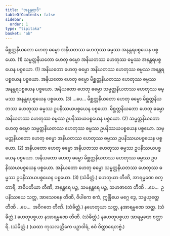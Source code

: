 ```yaml
---
title: "အနန္တရာဒိ"
tableOfContents: false
sidebar:
  order: 1
type: "tipitaka"
basket: "ab"
---
```



<DynamicBreadcrumb />

<Division number="183">

<Paragraph number="682">
မိစ္ဆတ္တနိယတော ဟေတု ဓမ္မော အနိယတဿ ဟေတုဿ ဓမ္မဿ အနန္တရပစ္စယေန ပစ္စယော. (1)
</Paragraph>

<Paragraph number="683">
သမ္မတ္တနိယတော ဟေတု ဓမ္မော အနိယတဿ ဟေတုဿ ဓမ္မဿ အနန္တရပစ္စယေန ပစ္စယော. (1)
</Paragraph>

<Paragraph number="684">
အနိယတော ဟေတု ဓမ္မော အနိယတဿ ဟေတုဿ ဓမ္မဿ အနန္တရပစ္စယေန ပစ္စယော. အနိယတော ဟေတု ဓမ္မော မိစ္ဆတ္တနိယတဿ ဟေတုဿ ဓမ္မဿ အနန္တရပစ္စယေန ပစ္စယော. အနိယတော ဟေတု ဓမ္မော သမ္မတ္တနိယတဿ ဟေတုဿ ဓမ္မဿ အနန္တရပစ္စယေန ပစ္စယော. (3) …ပေ…
</Paragraph>

</Division>
<Division number="184">

<Paragraph number="685">
မိစ္ဆတ္တနိယတော ဟေတု ဓမ္မော မိစ္ဆတ္တနိယတဿ ဟေတုဿ ဓမ္မဿ ဥပနိဿယပစ္စယေန ပစ္စယော. မိစ္ဆတ္တနိယတော ဟေတု ဓမ္မော အနိယတဿ ဟေတုဿ ဓမ္မဿ ဥပနိဿယပစ္စယေန ပစ္စယော. (2)
</Paragraph>

<Paragraph number="686">
သမ္မတ္တနိယတော ဟေတု ဓမ္မော သမ္မတ္တနိယတဿ ဟေတုဿ ဓမ္မဿ ဥပနိဿယပစ္စယေန ပစ္စယော. သမ္မတ္တနိယတော ဟေတု ဓမ္မော အနိယတဿ ဟေတုဿ ဓမ္မဿ ဥပနိဿယပစ္စယေန ပစ္စယော. (2)
</Paragraph>

<Paragraph number="687">
အနိယတော ဟေတု ဓမ္မော အနိယတဿ ဟေတုဿ ဓမ္မဿ ဥပနိဿယပစ္စယေန ပစ္စယော. အနိယတော ဟေတု ဓမ္မော မိစ္ဆတ္တနိယတဿ ဟေတုဿ ဓမ္မဿ ဥပနိဿယပစ္စယေန ပစ္စယော. အနိယတော ဟေတု ဓမ္မော သမ္မတ္တနိယတဿ ဟေတုဿ ဓမ္မဿ ဥပနိဿယပစ္စယေန ပစ္စယော. (3) (သံခိတ္တံ.)
</Paragraph>

</Division>
<Division number="185">

<Paragraph number="688">
ဟေတုယာ တီဏိ, အာရမ္မဏေ စတ္တာရိ, အဓိပတိယာ တီဏိ, အနန္တရေ ပဉ္စ, သမနန္တရေ ပဉ္စ, သဟဇာတေ တီဏိ …ပေ…  ဥပနိဿယေ သတ္တ, အာသေဝနေ တီဏိ, ဝိပါကေ ဧကံ, ဣန္ဒြိယေ မဂ္ဂေ ဒွေ, သမ္ပယုတ္တေ တီဏိ …ပေ…  အဝိဂတေ တီဏိ. (သံခိတ္တံ.)
</Paragraph>

<Paragraph number="689">
နဟေတုယာ သတ္တ, နအာရမ္မဏေ သတ္တ. (သံခိတ္တံ.)
</Paragraph>

<Paragraph number="690">
ဟေတုပစ္စယာ နအာရမ္မဏေ တီဏိ. (သံခိတ္တံ.)
</Paragraph>

<Paragraph number="691">
နဟေတုပစ္စယာ အာရမ္မဏေ စတ္တာရိ. (သံခိတ္တံ.)
</Paragraph>

<Paragraph number="692">
(ယထာ ကုသလတ္တိကေ ပဉှာဝါရံ, ဧဝံ ဝိတ္ထာရေတဗ္ဗံ.)
</Paragraph>
</Division>